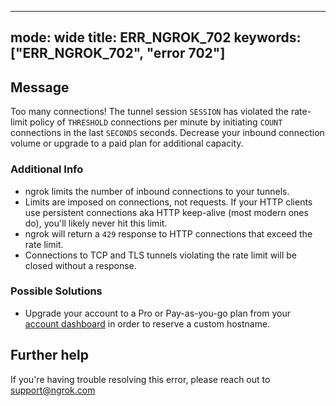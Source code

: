 
---
mode: wide
title: ERR_NGROK_702
keywords: ["ERR_NGROK_702", "error 702"]
---

## Message
Too many connections! The tunnel session `SESSION` has violated the rate-limit policy of `THRESHOLD` connections per minute by initiating `COUNT` connections in the last `SECONDS` seconds. Decrease your inbound connection volume or upgrade to a paid plan for additional capacity.



### Additional Info

- ngrok limits the number of inbound connections to your tunnels.
- Limits are imposed on connections, not requests. If your HTTP clients use persistent connections aka HTTP keep-alive (most modern ones do), you'll likely never hit this limit.
- ngrok will return a `429` response to HTTP connections that exceed the rate limit.
- Connections to TCP and TLS tunnels violating the rate limit will be closed without a response.

### Possible Solutions

- Upgrade your account to a Pro or Pay-as-you-go plan from your [account dashboard](https://dashboard.ngrok.com/billing/plan) in order to reserve a custom hostname.


## Further help
If you're having trouble resolving this error, please reach out to [support@ngrok.com](mailto:support@ngrok.com?subject=Help%20with%20ERR_NGROK_702)


